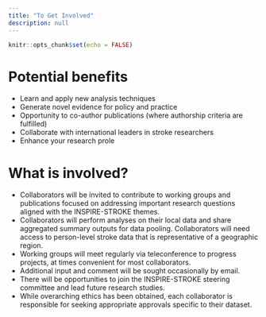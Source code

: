 ```yaml
---
title: "To Get Involved"
description: null
---
```


```r
knitr::opts_chunk$set(echo = FALSE)
```

# Potential benefits

-  Learn and apply new analysis techniques
-  Generate novel evidence for policy and practice
-  Opportunity to co-author publications (where authorship criteria are fulfilled)
-  Collaborate with international leaders in stroke researchers
-  Enhance your research prole

# What is involved?

-  Collaborators will be invited to contribute to working groups and publications focused on addressing important research questions aligned with the INSPIRE-STROKE themes.
-  Collaborators will perform analyses on their local data and share aggregated summary outputs for data pooling. Collaborators will need access to person-level stroke data that is representative of a geographic region.
-  Working groups will meet regularly via teleconference to progress projects, at times convenient for most collaborators.
-  Additional input and comment will be sought occasionally by email.
-  There will be opportunities to join the INSPIRE-STROKE steering committee and lead future research studies.
-  While overarching ethics has been obtained, each collaborator is responsible for seeking appropriate approvals specific to their dataset.
